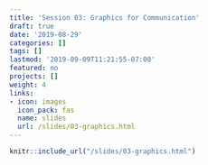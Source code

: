 ```yaml
---
title: 'Session 03: Graphics for Communication'
draft: true
date: '2019-08-29'
categories: []
tags: []
lastmod: '2019-09-09T11:21:55-07:00'
featured: no
projects: []
weight: 4
links:
- icon: images
  icon_pack: fas
  name: slides
  url: /slides/03-graphics.html
---
```


```r
knitr::include_url("/slides/03-graphics.html")
```
